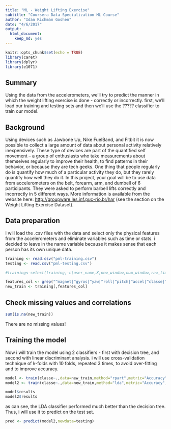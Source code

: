 ```yaml
---
title: "ML - Weight Lifting Exercise"
subtitle: "Coursera Data-Specialization ML Course"
author: "Idan Richman Goshen"
date: "4/6/2017"
output: 
  html_document: 
    keep_md: yes
---
```


```r
knitr::opts_chunk$set(echo = TRUE)
library(caret)
library(dplyr)
library(e1071)
```

## Summary
Using the data from the accelerometers, we'll try to predict the manner in which the weight lifting exercise is done - correctly or incorrectly.
first, we'll load our training and testing sets and then we'll use the ????? classifier to train our model. 

## Background
Using devices such as Jawbone Up, Nike FuelBand, and Fitbit it is now possible to collect a large amount of data about personal activity relatively inexpensively. These type of devices are part of the quantified self movement – a group of enthusiasts who take measurements about themselves regularly to improve their health, to find patterns in their behavior, or because they are tech geeks. One thing that people regularly do is quantify how much of a particular activity they do, but they rarely quantify how well they do it. In this project, your goal will be to use data from accelerometers on the belt, forearm, arm, and dumbell of 6 participants. They were asked to perform barbell lifts correctly and incorrectly in 5 different ways. More information is available from the website here: <http://groupware.les.inf.puc-rio.br/har> (see the section on the Weight Lifting Exercise Dataset).

## Data preparation
I will load the .csv files with the data and select only the physical features from the accelerometers and eliminate variables such as time or stats. i decided to leave in the name variable because it makes sense that each person has its own unique data.
```r
training <- read.csv("pml-training.csv")
testing <- read.csv("pml-testing.csv")

#training<-select(training,-c(user_name,X,new_window,num_window,raw_timestamp_part_1,raw_timestamp_part_2,cvtd_timestamp))

features_col <- grep("^magnet|^gyros|^yaw|^roll|^pitch|^accel|^classe|^user",names(training))
new_train <- training[,features_col]

```

## Check missing values and correlations
```r
sum(is.na(new_train))
```

There are no missing values!

## Training the model

Now i will train the model using 2 classifiers - first with decision tree, and second with linear discriminant analysis. i will use cross-validation technique of k-folds with 10 folds, repeated 3 times, to avoid over-fitting and to improve accuracy.

```r
model <- train(classe~.,data=new_train,method="rpart",metric="Accuracy",trControl=trainControl(method="repeatedcv", number=10, repeats=3))
model2 <- train(classe~.,data=new_train,method="lda",metric="Accuracy",trControl=trainControl(method="repeatedcv", number=10, repeats=3))

model$results
model2$results
```

as can see, the LDA classifier performed much better than the decision tree.
Thus, i will use it to predict on the test set.

``` r
pred <- predict(model2,newdata=testing)
```


